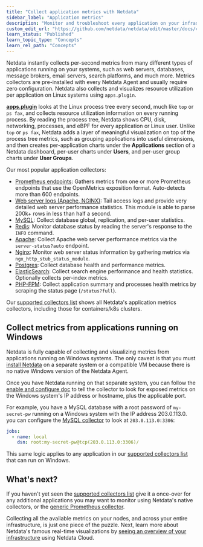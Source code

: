```yaml
---
title: "Collect application metrics with Netdata"
sidebar_label: "Application metrics"
description: "Monitor and troubleshoot every application on your infrastructure with per-second metrics, zero configuration, and meaningful charts."
custom_edit_url: "https://github.com/netdata/netdata/edit/master/docs/collect/application-metrics.md"
learn_status: "Published"
learn_topic_type: "Concepts"
learn_rel_path: "Concepts"
---
```



Netdata instantly collects per-second metrics from many different types of applications running on your systems, such as
web servers, databases, message brokers, email servers, search platforms, and much more. Metrics collectors are
pre-installed with every Netdata Agent and usually require zero configuration. Netdata also collects and visualizes
resource utilization per application on Linux systems using `apps.plugin`.

[**apps.plugin**](/docs/nightly/integrations/monitor/system-metrics/application-monitoring) looks at the Linux process tree every second, much like `top` or
`ps fax`, and collects resource utilization information on every running process. By reading the process tree, Netdata
shows CPU, disk, networking, processes, and eBPF for every application or Linux user. Unlike `top` or `ps fax`, Netdata
adds a layer of meaningful visualization on top of the process tree metrics, such as grouping applications into useful
dimensions, and then creates per-application charts under the **Applications** section of a Netdata dashboard, per-user
charts under **Users**, and per-user group charts under **User Groups**.

Our most popular application collectors:

- [Prometheus endpoints](/docs/nightly/integrations/monitor/extended-metric-collection/prometheus-endpoints): Gathers
  metrics from one or more Prometheus endpoints that use the OpenMetrics exposition format. Auto-detects more than 600
  endpoints.
- [Web server logs (Apache, NGINX)](/docs/nightly/integrations/monitor/quantify-logs-to-metrics/web-server-logs-apache-nginx-microsoft-iis):
  Tail access logs and provide very detailed web server performance statistics. This module is able to parse 200k+
  rows in less than half a second.
- [MySQL](/docs/nightly/integrations/monitor/databases/mysql): Collect database global,
  replication, and per-user statistics.
- [Redis](/docs/nightly/integrations/monitor/databases/redis): Monitor database status by
  reading the server's response to the `INFO` command.
- [Apache](/docs/nightly/integrations/monitor/webapps/apache): Collect Apache web server
  performance metrics via the `server-status?auto` endpoint.
- [Nginx](/docs/nightly/integrations/monitor/webapps/nginx): Monitor web server status
  information by gathering metrics via `ngx_http_stub_status_module`.
- [Postgres](/docs/nightly/integrations/monitor/databases/postgressql): Collect database health
  and performance metrics.
- [ElasticSearch](/docs/nightly/integrations/monitor/apps/elasticsearch): Collect search
  engine performance and health statistics. Optionally collects per-index metrics.
- [PHP-FPM](/docs/nightly/integrations/monitor/webapps/php-fpm): Collect application summary
  and processes health metrics by scraping the status page (`/status?full`).

Our [supported collectors list](/docs/nightly/integrations/monitor/monitor#service-and-application-collectors) shows all Netdata's
application metrics collectors, including those for containers/k8s clusters.

## Collect metrics from applications running on Windows

Netdata is fully capable of collecting and visualizing metrics from applications running on Windows systems. The only
caveat is that you must [install Netdata](https://github.com/netdata/netdata/blob/master/docs/get-started.mdx) on a separate system or a compatible VM because there
is no native Windows version of the Netdata Agent.

Once you have Netdata running on that separate system, you can follow the [enable and configure
doc](https://github.com/netdata/netdata/blob/master/docs/collect/enable-configure.md) to tell the collector to look for exposed metrics on the Windows system's IP
address or hostname, plus the applicable port.

For example, you have a MySQL database with a root password of `my-secret-pw` running on a Windows system with the IP
address 203.0.113.0. you can configure the [MySQL
collector](https://github.com/netdata/go.d.plugin/blob/master/modules/mysql/README.md) to look at `203.0.113.0:3306`:

```yml
jobs:
  - name: local
    dsn: root:my-secret-pw@tcp(203.0.113.0:3306)/
```

This same logic applies to any application in our [supported collectors
list](https://github.com/netdata/netdata/blob/master/collectors/COLLECTORS.md#service-and-application-collectors) that can run on Windows.

## What's next?

If you haven't yet seen the [supported collectors list](/docs/nightly/integrations/monitor/monitor) give it a once-over for any
additional applications you may want to monitor using Netdata's native collectors, or the [generic Prometheus
collector](https://github.com/netdata/go.d.plugin/blob/master/modules/prometheus/README.md).

Collecting all the available metrics on your nodes, and across your entire infrastructure, is just one piece of the
puzzle. Next, learn more about Netdata's famous real-time visualizations by [seeing an overview of your
infrastructure](https://github.com/netdata/netdata/blob/master/docs/visualize/overview-infrastructure.md) using Netdata Cloud.


